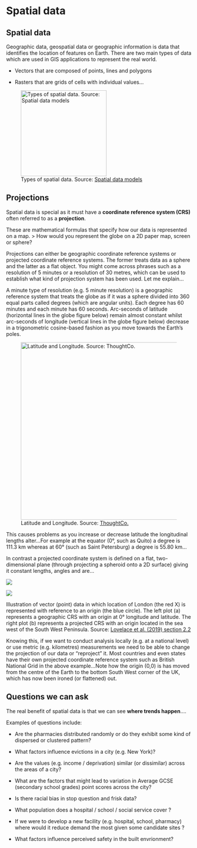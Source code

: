 # Spatial data {#spatial-data}

## Spatial data

Geographic data, geospatial data or geographic information is data that identifies the location of features on Earth. There are two main types of data which are used in GIS applications to represent the real world.

-   Vectors that are composed of points, lines and polygons

-   Rasters that are grids of cells with individual values...

![Types of spatial data. Source: [Spatial data models](https://www.thoughtco.com/degree-of-latitude-and-longitude-distance-4070616)](general_images/rasvec.jpg){fig-align="center" width="233"}

## Projections

Spatial data is special as it must have a **coordinate reference system (CRS)** often referred to as a **projection**.

These are mathematical formulas that specify how our data is represented on a map. \> How would you represent the globe on a 2D paper map, screen or sphere?

Projections can either be geographic coordinate reference systems or projected coordinate reference systems. The former treats data as a sphere and the latter as a flat object. You might come across phrases such as a resolution of 5 minutes or a resolution of 30 metres, which can be used to establish what kind of projection system has been used. Let me explain...

A minute type of resolution (e.g. 5 minute resolution) is a geographic reference system that treats the globe as if it was a sphere divided into 360 equal parts called degrees (which are angular units). Each degree has 60 minutes and each minute has 60 seconds. Arc-seconds of latitude (horizontal lines in the globe figure below) remain almost constant whilst arc-seconds of longitude (vertical lines in the globe figure below) decrease in a trigonometric cosine-based fashion as you move towards the Earth's poles.

![Latitude and Longitude. Source: [ThoughtCo.](https://www.thoughtco.com/degree-of-latitude-and-longitude-distance-4070616)](general_images/arcseconds.jpg){fig-align="center" width="482"}

This causes problems as you increase or decrease latitude the longitudinal lengths alter...For example at the equator (0°, such as Quito) a degree is 111.3 km whereas at 60° (such as Saint Petersburg) a degree is 55.80 km...

In contrast a projected coordinate system is defined on a flat, two-dimensional plane (through projecting a spheroid onto a 2D surface) giving it constant lengths, angles and are...

::: {#fig-elephants layout-ncol="2"}
![](general_images/vector_lonlat.png)

![](general_images/vector_projected.png)

Illustration of vector (point) data in which location of London (the red X) is represented with reference to an origin (the blue circle). The left plot (a) represents a geographic CRS with an origin at 0° longitude and latitude. The right plot (b) represents a projected CRS with an origin located in the sea west of the South West Peninsula. Source: [Lovelace et al. (2019) section 2.2](https://geocompr.robinlovelace.net/spatial-class.html)
:::

Knowing this, if we want to conduct analysis locally (e.g. at a national level) or use metric (e.g. kilometres) measurements we need to be able to change the projection of our data or "reproject" it. Most countries and even states have their own projected coordinate reference system such as British National Grid in the above example...Note how the origin (0,0) is has moved from the centre of the Earth to the bottom South West corner of the UK, which has now been ironed (or flattened) out.

## Questions we can ask

The real benefit of spatial data is that we can see **where trends happen**....

Examples of questions include:

-   Are the pharmacies distributed randomly or do they exhibit some kind of dispersed or clustered pattern?

-   What factors influence evictions in a city (e.g. New York)?

-   Are the values (e.g. income / deprivation) similar (or dissimilar) across the areas of a city?

-   What are the factors that might lead to variation in Average GCSE (secondary school grades) point scores across the city?

-   Is there racial bias in stop question and frisk data?

-   What population does a hospital / school / social service cover ?

-   If we were to develop a new facility (e.g. hospital, school, pharmacy) where would it reduce demand the most given some candidate sites ?

-   What factors influence perceived safety in the built envrionment?
